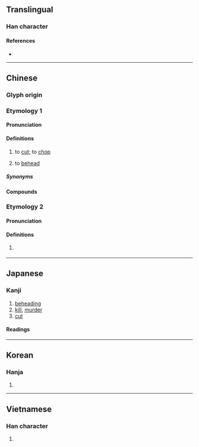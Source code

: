 {{also|斩|䡊}}
{{character info}}
==Translingual==

===Han character===
{{Han char|rn=69|rad=斤|as=07|sn=11|four=52021|canj=JJHML|ids=⿰車斤}}

====References====
* {{Han ref|kx=0479.180|dkj=13555|dj=0838.160|hdz=32024.100|uh=65AC|ud=26028|bh=B1D9|bd=45529}}

----

==Chinese==
{{zh-forms|s=斩}}

===Glyph origin===
{{Han etym}}

===Etymology 1===

====Pronunciation====
{{zh-pron
|m=zhǎn
|c=zaam2
|h=pfs=chám
|mn=chám/cháⁿ
|mn-t=zam2
|w=2tse
|mc=y
|oc=y
|ma=
|cat=v
}}

====Definitions====
{{zh-hanzi}}

# to [[cut]]; to [[chop]] {{q|with a large blade, forcefully}}
#: {{zh-x|學 斬 叉燒|learn how to '''cut''' [[char siu]]|C}}
#: {{zh-x|斬 死 人|to '''[[hack]]''' a person to death|C}}
# to [[behead]]

=====Synonyms=====
{{zh-dial|砍}}

====Compounds====
{{zh-der|先斬後奏|先斬後聞|出斬|大有斬獲|抄斬|披荊斬棘|搴旗斬馘|斬伐|斬刈殺伐|斬刑|斬宗絕嗣|斬將奪旗|斬將搴旗|斬截|斬斫|斬斬剁剁|斬新|斬木為兵|斬決|斬獲|斬盡殺絕|斬監候|斬眼|斬立決|斬經堂|斬草除根|斬蛇|斬蛇逐鹿|斬衰|斬釘截鐵|斬鋼截鐵|斬雞頭|斬首|斬首示眾|斬馘|斬馬劍|斬馬謖|滿門抄斬|監斬|監斬官|腰斬|處斬|過關斬將|錯斬崔寧|一斬齊|三斬|不斬|不斬眼|中斬|俘斬|剉斬|劈荊斬棘|劈風斬浪|問斬|寸斬|屠斬|市斬|律斬|快刀斬麻|截鐵斬釘|擊斬|斫斬|斬候決|斬假石|斬冰|斬切|斬刈|斬刪|斬剉|斬剮|斬勘|斬將刈旗|斬岸|斬平|斬戮|斬捕|斬撻|斬斬|斬斮|斬斷|斬旗|斬木揭竿|斬板|斬梟|斬標|斬殃|斬殄|斬殺|斬毒|斬滅|斬焉|斬然|斬版|斬犯|斬盡殺絶|斬祀|斬竿|斬竿揭木|斬級|斬絕|斬縗|斬罪|斬艾|斬芟|斬荊披棘|斬薙|斬蛟|斬衰冠|斬袂|斬袪|斬釘切鐵|斬關|斬關奪隘|斬除|斬頭瀝血|斬馬|斬馬刀|斬齊|斷斬|服斬|格斬|梟斬|終斬|衰斬|要斬|誅斬|論斬|跋隊斬|陣斬|陪斬|駢斬|麤縗斬|齊斬|快刀斬亂麻|快刀斬亂絲}}

===Etymology 2===

====Pronunciation====
{{zh-pron
|mn=xm,zz,tp,kh,tn,tc,hc,sx,yl,km,mg:chām/qz,lk:chǎm
|dial=n
|cat=v
}}

====Definitions====
{{zh-hanzi}}

# {{lb|zh|Hokkien}} {{zh-alt-form|鏨|tr=-}}

----

==Japanese==

===Kanji===
{{ja-kanji|grade=|rs=斤07}}

# [[beheading]]
# [[kill]], [[murder]]
# [[cut]]

====Readings====
{{ja-readings
|goon=せん
|kanon=さん
|kanyoon=ざん
|kun=き-る
}}

----

==Korean==

===Hanja===
{{ko-hanja|hangeul=참|eumhun=|rv=cham|mr=ch'am|y=cham}}

# {{rfdef|ko|sort=斤07}}

----

==Vietnamese==

===Han character===
{{vi-readings|reading=trảm, chém|rs=斤07}}

# {{rfdef|vi|sort=斤07}}